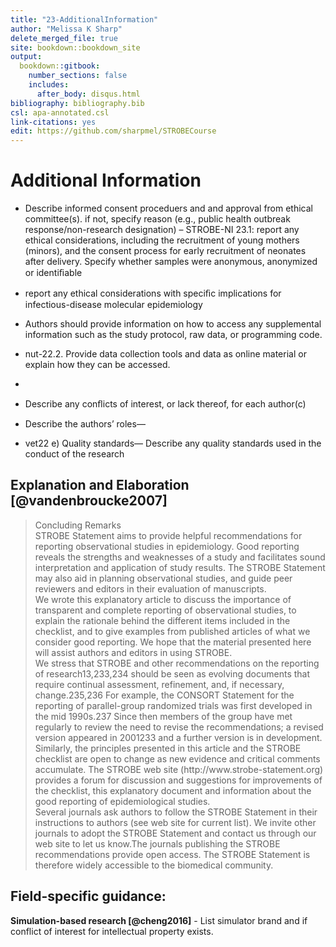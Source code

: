 ---
title: "23-AdditionalInformation"
author: "Melissa K Sharp"
delete_merged_file: true
site: bookdown::bookdown_site
output:
  bookdown::gitbook:
    number_sections: false 
    includes: 
      after_body: disqus.html
bibliography: bibliography.bib
csl: apa-annotated.csl
link-citations: yes
edit: https://github.com/sharpmel/STROBECourse
---

# Additional Information 
- Describe informed consent proceduers and and approval from ethical committee(s). if not, specify reason (e.g., public health outbreak response/non-research designation)
--	STROBE-NI 23.1: report any ethical considerations, including the recruitment of young mothers (minors), and the consent process for early recruitment of neonates after delivery.
Specify whether samples were anonymous, anonymized or identiﬁable
-  report any ethical considerations with speciﬁc implications for infectious-disease molecular epidemiology
- 	 Authors should provide information on how to access any supplemental information such as the study protocol, raw data, or programming code.

- 	nut-22.2. Provide data collection tools and data as online material or explain how they can be accessed.
-	

-	Describe any conﬂicts of interest, or lack thereof, for each author(c)
- Describe the authors’ roles— 
-	vet22 e) Quality standards—
Describe any quality standards used in the conduct of the research

## Explanation and Elaboration [@vandenbroucke2007]
> Concluding Remarks </br>
STROBE Statement aims to provide helpful recommendations for reporting observational studies in epidemiology. Good reporting reveals the strengths and weaknesses of a study and facilitates sound interpretation and application of study results. The STROBE Statement may also aid in planning observational studies, and guide peer reviewers and editors in their evaluation of manuscripts.
</br>
We wrote this explanatory article to discuss the importance of transparent and complete reporting of observational studies, to explain the rationale behind the different items included in the checklist, and to give examples from published articles of what we consider good reporting. We hope that the material presented here will assist authors and editors in using STROBE.
</br>
We stress that STROBE and other recommendations on the reporting of research13,233,234 should be seen as evolving documents that require continual assessment, refinement, and, if necessary, change.235,236 For example, the CONSORT Statement for the reporting of parallel-group randomized trials was first developed in the mid 1990s.237 Since then members of the group have met regularly to review the need to revise the recommendations; a revised version appeared in 2001233 and a further version is in development. Similarly, the principles presented in this article and the STROBE checklist are open to change as new evidence and critical comments accumulate. The STROBE web site (http://www.strobe-statement.org) provides a forum for discussion and suggestions for improvements of the checklist, this explanatory document and information about the good reporting of epidemiological studies.
</br>
Several journals ask authors to follow the STROBE Statement in their instructions to authors (see web site for current list). We invite other journals to adopt the STROBE Statement and contact us through our web site to let us know.The journals publishing the STROBE recommendations provide open access. The STROBE Statement is therefore widely accessible to the biomedical community.

<h2> Field-specific guidance:</h2>
**Simulation-based research [@cheng2016]**
- List simulator brand and if conflict of interest for intellectual property exists.